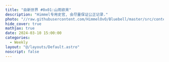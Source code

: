 ---
title: "自新世界 #0x01:山雨欲来"
description: "Himmel专用史官, 会尽量保证公正记录."
photo: "//raw.githubusercontent.com/HimmelOvO/Bluebell/master/src/content/blog/weekly/0x01/cover01.webp 1768:998"
hide_cover: true
mathjax: true
date: 2024-03-10 15:00:00
categories:
  - Weekly
layout: "@/layouts/Default.astro"
noscript: false
---


<script src="/scripts/jxl/jxl.min.js" />

为了记录自己的精神状态，我决定开始写周报。说是周报，但不保证每周都会写，也不保证内容的跨度刚好是一周。名称来源于交响曲 <i lang="cs">Z nového světa</i>。

